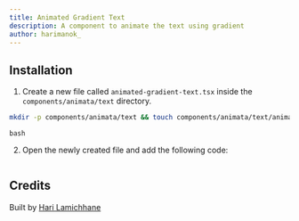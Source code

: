 ```yaml
---
title: Animated Gradient Text
description: A component to animate the text using gradient
author: harimanok_
---
```


<ComponentPreview name="text-animated-gradient-text--docs" />

## Installation

1. Create a new file called `animated-gradient-text.tsx` inside the `components/animata/text` directory.

```bash
mkdir -p components/animata/text && touch components/animata/text/animated-gradient-text.tsx
```

`bash`

2. Open the newly created file and add the following code:

```jsx file=<rootDir>/animata/text/animated-gradient-text.tsx

```

## Credits

Built by [Hari Lamichhane](https://github.com/hari)
